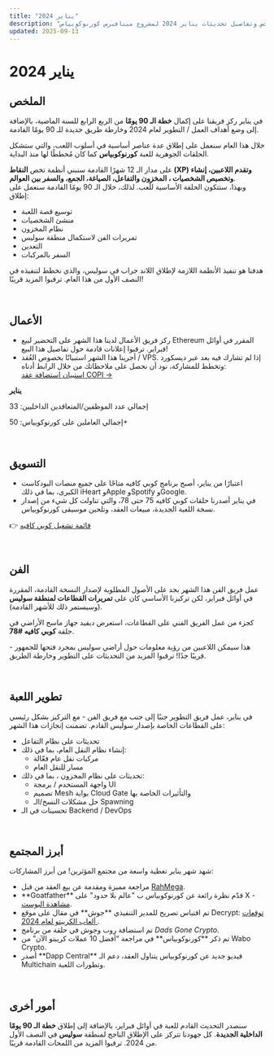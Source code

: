 ```yaml
---
title: "يناير 2024"
description: "ملخص وتفاصيل تحديثات يناير 2024 لمشروع ميتافيرس كورنوكوبياس."
updated: 2025-09-13
---
```


# يناير 2024  

## الملخص  

في يناير ركز فريقنا على إكمال **خطة الـ 90 يومًا** من الربع الرابع للسنة الماضية، بالإضافة إلى وضع أهداف العمل / التطوير لعام 2024 وخارطة طريق جديدة للـ 90 يومًا القادمة.  

خلال هذا العام سنعمل على إطلاق عدة عناصر أساسية في أسلوب اللعب، والتي ستشكل الحلقات الجوهرية للعبة **كورنوكوبياس** كما كان مُخططًا لها منذ البداية.  

على مدار الـ 12 شهرًا القادمة سنبني أنظمة تخص **النقاط (XP) وتقدم اللاعبين، إنشاء وتخصيص الشخصيات ، المخزون والتفاعل، الصياغة، الجمع، والسفر بين العوالم**.  
وبهذا، ستتكون الحلقة الأساسية للّعب. لذلك، خلال الـ 90 يومًا القادمة سنعمل على إطلاق:  

<ul className="styled-list">
  <li>توسيع قصة اللعبة </li>
  <li>منشئ الشخصيات </li>
  <li>نظام المخزون </li>
  <li>تمريرات الفن لاستكمال منطقة سوليس</li>
  <li>التعدين </li>
  <li>السفر بالمركبات </li>
</ul>  

هدفنا هو تنفيذ الأنظمة اللازمة لإطلاق  اللاند جراب في سوليس، والذي نخطط لتنفيذه في النصف الأول من هذا العام. ترقبوا المزيد قريبًا!  

</br>

## الأعمال  

<ul className="styled-list">
  <li>
    ركز فريق الأعمال لدينا هذا الشهر على التحضير لبيع Ethereum المقرر في أوائل فبراير. ترقبوا إعلانات قادمة حول تفاصيل هذا البيع!
  </li>

  <li>
    أجرينا هذا الشهر استبيانًا بخصوص العُقد / VPS. إذا لم تشارك فيه بعد عبر ديسكورد وتخطط للمشاركة، نود أن نحصل على ملاحظاتك من خلال الرابط أدناه:<br/>
    <a
      href="https://docs.google.com/forms/d/e/1FAIpQLSeya7HP8Ke14eQR2q9fXLAp2bCgBA2JiFTLO2_8lTLArdws-Q/viewform?vc=0&c=0&w=1&flr=0&usp=mail_form_link"
      target="_blank"
      rel="noopener noreferrer"
      className="underline"
      style={{ color: '#f59e0b' }}
    >
      استبيان استضافة عقد COPI →
    </a>
  </li>
</ul>

<div
  className="note-box"
  style={{ backgroundColor: 'rgba(75,85,99,0.25)', borderColor: '#6b7280' }}
>
  <p><strong>يناير</strong></p>
  <p>
    إجمالي عدد الموظفين/المتعاقدين الداخليين:
    <span style={{ color: '#f59e0b', marginLeft: 6 }}>33</span>
  </p>
  <p>
    إجمالي العاملين على كورنوكوبياس:
    <span style={{ color: '#f59e0b', marginLeft: 6 }}>50+</span>
  </p>
</div>
 

</br>

## التسويق  

<ul className="styled-list">
  <li>اعتبارًا من يناير، أصبح برنامج كوبي كافيه متاحًا على جميع منصات البودكاست الكبرى، بما في ذلك iHeart وApple وSpotify وGoogle.</li>
  <li>في يناير أصدرنا حلقات كوبي كافيه 75 حتى 78، والتي تناولت كل شيء من إصدار نسخة اللعبة الجديدة، مبيعات العقد، وتلحين موسيقى كورنوكوبياس.</li>
</ul>  

👉 [قائمة تشغيل كوبي كافيه](https://www.youtube.com/playlist?list=PL_C1s_snklF35ostGz_umFpk6zHPTmNeM)  

</br>

## الفن  

عمل فريق الفن هذا الشهر بجد على الأصول المطلوبة لإصدار النسخة القادمة، المقررة في أوائل فبراير، لكن تركيزنا الأساسي كان على **تمريرات القطاعات لمنطقة سوليس** (وسيستمر ذلك للأشهر القادمة).  

كجزء من عمل الفريق الفني على القطاعات، استعرض ديفيد جهاز ماسح الأراضي  في حلقة **كوبي كافيه #78**.  

هذا سيمكن اللاعبين من رؤية معلومات حول أراضي سوليس بمجرد فتحها للجمهور - قريبًا جدًا! ترقبوا المزيد من التحديثات على التطوير وخارطة الطريق.  

</br>

## تطوير اللعبة  

في يناير، عمل فريق التطوير جنبًا إلى جنب مع فريق الفن - مع التركيز بشكل رئيسي على القطاعات الخاصة بإصدار سوليس القادم. تضمنت إنجازات هذا الشهر:  

<ul className="styled-list">
  <li>تحديثات على نظام التفاعل</li>
  <li>إنشاء نظام النقل العام، بما في ذلك:
    <ul className="styled-list-numbered">
      <li>مركبات نقل عام فعّالة</li>
      <li>مسار للنقل العام</li>
    </ul>
  </li>
  <li>تحديثات على نظام المخزون ، بما في ذلك:
    <ul className="styled-list-numbered">
      <li>واجهة المستخدم / برمجة UI</li>
      <li>تصميم Mesh بوابة Cloud Gate والتأثيرات الخاصة بها</li>
      <li>حل مشكلات النسخ/الـ Spawning</li>
    </ul>
  </li>
  <li>تحسينات في الـ Backend / DevOps</li>
</ul>  

</br>

## أبرز المجتمع  

<p>شهد شهر يناير تغطية واسعة من مجتمع المؤثرين! من أبرز المشاركات:</p>  

<ul className="styled-list">
  <li>
    مراجعة مميزة ومقدمة عن بيع العقد من قبل
    <a href="https://www.youtube.com/watch?v=qeMjSNYWo6A" target="_blank" rel="noopener noreferrer" style={{ color: '#f59e0b' }}> RahMega</a>.
  </li>

  <li>
    **Goatfather** قدّم نظرة رائعة عن كورنوكوبياس ب "عالم بلا حدود" على X -
    <a href="https://twitter.com/goatfather_web3/status/1742511931766853827?s=20" target="_blank" rel="noopener noreferrer" style={{ color: '#f59e0b' }}> مشاهدة البوست</a>.
  </li>

  <li>
    تم اقتباس تصريح للمدير التنفيذي **جوش** في مقال على موقع Decrypt:
    <a href="https://decrypt.co/210772/crypto-gaming-predictions-2024-breakout-year" target="_blank" rel="noopener noreferrer" style={{ color: '#f59e0b' }}>
      توقعات ألعاب الكريبتو لعام 2024
    </a>.
  </li>

  <li>تم استضافة روب وجوش في حلقة من برنامج <em>Dads Gone Crypto</em>.</li>  
  <li>تم ذكر **كورنوكوبياس** في مراجعة “أفضل 10 عملات كريبتو الآن” من Wabo Crypto.</li>  
  <li>أصدر **Dapp Central** فيديو جديد عن كورنوكوبياس يتناول العقد، دعم الـ Multichain وتطورات اللعبة.</li>  
</ul>  

</br>

## أمور أخرى  

سنصدر التحديث القادم للعبة في أوائل فبراير، بالإضافة إلى إطلاق **خطة الـ 90 يومًا الداخلية الجديدة**. كل جهودنا تتركز على الإطلاق الناجح لمنطقة **سوليس** في النصف الأول من 2024. ترقبوا المزيد من اللمحات القادمة قريبًا.  
